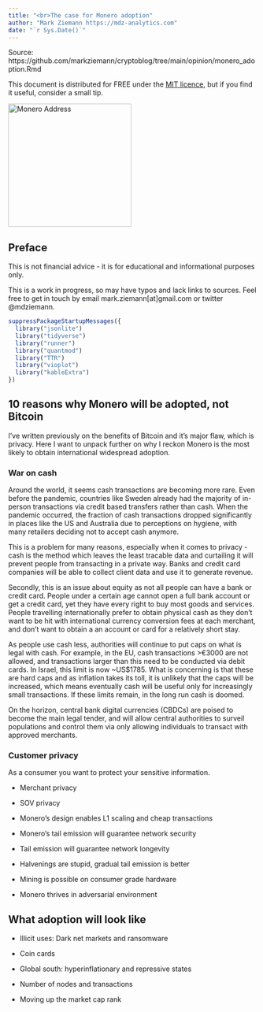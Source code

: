 ```yaml
---
title: "<br>The case for Monero adoption"
author: "Mark Ziemann https://mdz-analytics.com"
date: "`r Sys.Date()`"
---
```


Source: https://github.com/markziemann/cryptoblog/tree/main/opinion/monero_adoption.Rmd

This document is distributed for FREE under the [MIT licence](https://github.com/markziemann/cryptoblog/blob/main/LICENSE),
but if you find it useful, consider a small tip.

<img src="images/donations.png" alt="Monero Address" height="250" width="250" border="0" />

## Preface

This is not financial advice - it is for educational and informational purposes only.

This is a work in progress, so may have typos and lack links to sources.
Feel free to get in touch by email mark.ziemann[at]gmail.com or twitter @mdziemann.

```r

suppressPackageStartupMessages({
  library("jsonlite")
  library("tidyverse")
  library("runner")
  library("quantmod")
  library("TTR")
  library("vioplot")
  library("kableExtra")
})

```

## 10 reasons why Monero will be adopted, not Bitcoin

I've written previously on the benefits of Bitcoin and it's major flaw, which is privacy.
Here I want to unpack further on why I reckon Monero is the most likely to obtain international 
widespread adoption.

### War on cash

Around the world, it seems cash transactions are becoming more rare.
Even before the pandemic, countries like Sweden already had the majority of in-person transactions via
credit based transfers rather than cash.
When the pandemic occurred, the fraction of cash transactions dropped significantly in places like the
US and Australia due to perceptions on hygiene, with many retailers deciding not to accept cash anymore.

This is a problem for many reasons, especially when it comes to privacy - cash is the method which 
leaves the least tracable data and curtailing it will prevent people from transacting in a private way.
Banks and credit card companies will be able to collect client data and use it to generate revenue.

Secondly, this is an issue about equity as not all people can have a bank or credit card.
People under a certain age cannot open a full bank account or get a credit card, yet they have every 
right to buy most goods and services.
People travelling internationally prefer to obtain physical cash as they don't want to be hit with
international currency conversion fees at each merchant, and don't want to obtain a an account or card
for a relatively short stay.

As people use cash less, authorities will continue to put caps on what is legal with cash.
For example, in the EU, cash transactions >€3000 are not allowed, and transactions larger than this 
need to be conducted via debit cards. 
In Israel, this limit is now ~US$1785.
What is concerning is that these are hard caps and as inflation takes its toll, it is unlikely that
the caps will be increased, which means eventually cash will be useful only for increasingly small
transactions.
If these limits remain, in the long run cash is doomed.

On the horizon, central bank digital currencies (CBDCs) are poised to become the main legal tender,
and will allow central authorities to surveil populations and control them via only allowing individuals
to transact with approved merchants.

### Customer privacy

As a consumer you want to protect your sensitive information.



* Merchant privacy

* SOV privacy

* Monero's design enables L1 scaling and cheap transactions

* Monero's tail emission will guarantee network security

* Tail emission will guarantee network longevity

* Halvenings are stupid, gradual tail emission is better

* Mining is possible on consumer grade hardware

* Monero thrives in adversarial environment

## What adoption will look like

* Illicit uses: Dark net markets and ransomware

* Coin cards

* Global south: hyperinflationary and repressive states

* Number of nodes and transactions

* Moving up the market cap rank
